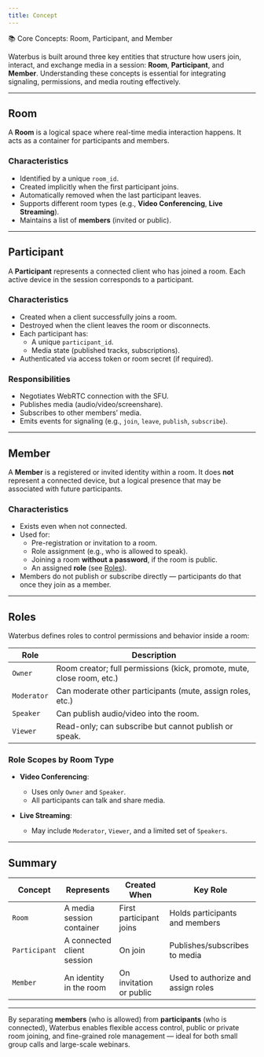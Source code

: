```yaml
---
title: Concept
---
```


📚 Core Concepts: Room, Participant, and Member

Waterbus is built around three key entities that structure how users join, interact, and exchange media in a session: **Room**, **Participant**, and **Member**. Understanding these concepts is essential for integrating signaling, permissions, and media routing effectively.

---

## Room

A **Room** is a logical space where real-time media interaction happens. It acts as a container for participants and members.

### Characteristics

- Identified by a unique `room_id`.
- Created implicitly when the first participant joins.
- Automatically removed when the last participant leaves.
- Supports different room types (e.g., **Video Conferencing**, **Live Streaming**).
- Maintains a list of **members** (invited or public).

---

## Participant

A **Participant** represents a connected client who has joined a room. Each active device in the session corresponds to a participant.

### Characteristics

- Created when a client successfully joins a room.
- Destroyed when the client leaves the room or disconnects.
- Each participant has:
  - A unique `participant_id`.
  - Media state (published tracks, subscriptions).
- Authenticated via access token or room secret (if required).

### Responsibilities

- Negotiates WebRTC connection with the SFU.
- Publishes media (audio/video/screenshare).
- Subscribes to other members’ media.
- Emits events for signaling (e.g., `join`, `leave`, `publish`, `subscribe`).

---

## Member

A **Member** is a registered or invited identity within a room. It does **not** represent a connected device, but a logical presence that may be associated with future participants.

### Characteristics

- Exists even when not connected.
- Used for:
  - Pre-registration or invitation to a room.
  - Role assignment (e.g., who is allowed to speak).
  - Joining a room **without a password**, if the room is public.
  - An assigned **role** (see [Roles](#️-roles)).
- Members do not publish or subscribe directly — participants do that once they join as a member.

---

## Roles

Waterbus defines roles to control permissions and behavior inside a room:

| Role      | Description                                                               |
|-----------|---------------------------------------------------------------------------|
| `Owner`   | Room creator; full permissions (kick, promote, mute, close room, etc.)    |
| `Moderator` | Can moderate other participants (mute, assign roles, etc.)              |
| `Speaker` | Can publish audio/video into the room.                                    |
| `Viewer`  | Read-only; can subscribe but cannot publish or speak.                     |

### Role Scopes by Room Type

- **Video Conferencing**:
  - Uses only `Owner` and `Speaker`.
  - All participants can talk and share media.

- **Live Streaming**:
  - May include `Moderator`, `Viewer`, and a limited set of `Speakers`.

---

## Summary

| Concept      | Represents                   | Created When             | Key Role                                 |
|--------------|------------------------------|---------------------------|-------------------------------------------|
| `Room`       | A media session container    | First participant joins   | Holds participants and members            |
| `Participant`| A connected client session   | On join                   | Publishes/subscribes to media             |
| `Member`     | An identity in the room      | On invitation or public   | Used to authorize and assign roles        |

---

By separating **members** (who is allowed) from **participants** (who is connected), Waterbus enables flexible access control, public or private room joining, and fine-grained role management — ideal for both small group calls and large-scale webinars.
